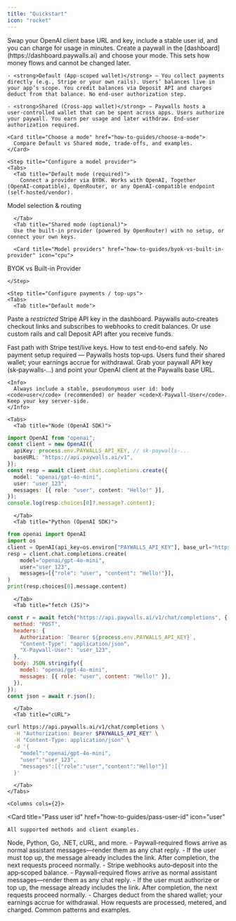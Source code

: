 ```yaml
---
title: "Quickstart"
icon: "rocket"
---
```


<Note>
  Swap your OpenAI client base URL and key, include a stable user id, and you
  can charge for usage in minutes.
</Note>

<Steps>
  <Step title="Create a paywall & choose mode">
    Create a paywall in the [dashboard](https://dashboard.paywalls.ai) and choose your mode. This sets how money flows and cannot be changed later.

    - <strong>Default (App‑scoped wallet)</strong> — You collect payments directly (e.g., Stripe or your own rails). Users’ balances live in your app’s scope. You credit balances via Deposit API and charges deduct from that balance. No end‑user authorization step.

    - <strong>Shared (Cross‑app wallet)</strong> — Paywalls hosts a user‑controlled wallet that can be spent across apps. Users authorize your paywall. You earn per usage and later withdraw. End‑user authorization required.

    <Card title="Choose a mode" href="how-to-guides/choose-a-mode">
      Compare Default vs Shared mode, trade‑offs, and examples.
    </Card>

  </Step>

    <Step title="Configure a model provider">
    <Tabs>
      <Tab title="Default mode (required)">
        Connect a provider via BYOK. Works with OpenAI, Together (OpenAI‑compatible), OpenRouter, or any OpenAI‑compatible endpoint (self‑hosted/vendor).

<Card title="Model providers" href="core-concepts/model-providers" icon="cpu">
  Model selection & routing
</Card>

      </Tab>
      <Tab title="Shared mode (optional)">
      Use the built‑in provider (powered by OpenRouter) with no setup, or connect your own keys.

      <Card title="Model providers" href="how-to-guides/byok-vs-built-in-provider" icon="cpu">

BYOK vs Built-in Provider

</Card>
      </Tab>
    </Tabs>

    </Step>

    <Step title="Configure payments / top‑ups">
    <Tabs>
      <Tab title="Default mode">

Paste a <em>restricted</em> Stripe API key in the
dashboard. Paywalls auto‑creates checkout links and subscribes to webhooks to
credit balances. Or use custom rails and call Deposit API after you receive
funds.

<Columns cols={2}>
      <Card title="Connect Stripe" href="how-to-guides/connect-stripe" icon="credit-card">
        Fast path with Stripe test/live keys.
      </Card>
      <Card title="Test keys & environments" href="more/test-keys-and-environments" icon="flask-round">
        How to test end‑to‑end safely.
      </Card>
    </Columns>
      </Tab>
      <Tab title="Shared mode">
  No payment setup required — Paywalls hosts top‑ups. Users fund their shared wallet; your earnings accrue for withdrawal.
      </Tab>
    </Tabs>
  </Step>

  <Step title="Copy API key & base URL; make your first request">
    Grab your paywall API key (sk‑paywalls‑…) and point your OpenAI client at the Paywalls base URL.

    <Info>
      Always include a stable, pseudonymous user id: body <code>user</code> (recommended) or header <code>X‑Paywall‑User</code>. Keep your key server‑side.
    </Info>

    <Tabs>
      <Tab title="Node (OpenAI SDK)">

```ts
import OpenAI from "openai";
const client = new OpenAI({
  apiKey: process.env.PAYWALLS_API_KEY, // sk-paywalls-...
  baseURL: "https://api.paywalls.ai/v1",
});
const resp = await client.chat.completions.create({
  model: "openai/gpt-4o-mini",
  user: "user_123",
  messages: [{ role: "user", content: "Hello!" }],
});
console.log(resp.choices[0]?.message?.content);
```

      </Tab>
      <Tab title="Python (OpenAI SDK)">

```python
from openai import OpenAI
import os
client = OpenAI(api_key=os.environ["PAYWALLS_API_KEY"], base_url="https://api.paywalls.ai/v1")
resp = client.chat.completions.create(
    model="openai/gpt-4o-mini",
    user="user_123",
    messages=[{"role": "user", "content": "Hello!"}],
)
print(resp.choices[0].message.content)
```

      </Tab>
      <Tab title="fetch (JS)">

```js
const r = await fetch("https://api.paywalls.ai/v1/chat/completions", {
  method: "POST",
  headers: {
    Authorization: `Bearer ${process.env.PAYWALLS_API_KEY}`,
    "Content-Type": "application/json",
    "X-Paywall-User": "user_123",
  },
  body: JSON.stringify({
    model: "openai/gpt-4o-mini",
    messages: [{ role: "user", content: "Hello!" }],
  }),
});
const json = await r.json();
```

      </Tab>
      <Tab title="cURL">

```bash
curl https://api.paywalls.ai/v1/chat/completions \
  -H "Authorization: Bearer $PAYWALLS_API_KEY" \
  -H "Content-Type: application/json" \
  -d '{
    "model":"openai/gpt-4o-mini",
    "user":"user_123",
    "messages":[{"role":"user","content":"Hello!"}]
  }'
```

      </Tab>
    </Tabs>

    <Columns cols={2}>

  <Card
    title="Pass user id"
    href="how-to-guides/pass-user-id"
    icon="user"
  >
    All supported methods and client examples.
  </Card>
  <Card title="Client SDKs" href="sdk-integrations/client-sdks" icon="boxes">
    Node, Python, Go, .NET, cURL, and more.
  </Card>
</Columns>

  </Step>

  <Step title="Understand responses & next steps">
  
  <Tabs>
    <Tab title="Default mode">
      - Paywall‑required flows arrive as normal assistant messages—render them as any chat reply.
      - If the user must top up, the message already includes the link. After completion, the next requests proceed normally.
      - Stripe webhooks auto‑deposit into the app‑scoped balance.
    </Tab>
    <Tab title="Shared mode">
      - Paywall‑required flows arrive as normal assistant messages—render them as any chat reply.
      - If the user must authorize or top up, the message already includes the link. After completion, the next requests proceed normally.
      - Charges deduct from the shared wallet; your earnings accrue for withdrawal.
    </Tab>
  </Tabs>

<Columns cols={2}>
  <Card
    title="Request Lifecycle"
    href="core-concepts/request-lifecycle"
    icon="git-compare-arrows"
  >
    How requests are processed, metered, and charged.
  </Card>
  <Card
    title="Monetization recipes"
    href="how-to-guides/use-case-monetization-recipes"
    icon="hand-coins"
  >
    Common patterns and examples.
  </Card>
</Columns>

  </Step>
</Steps>
